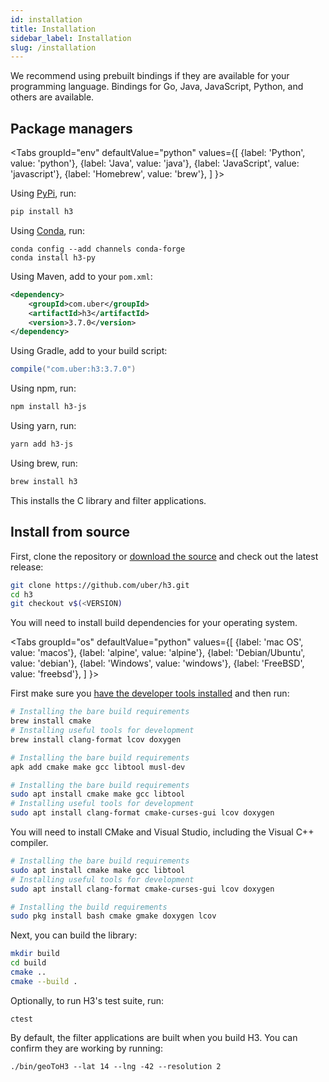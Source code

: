 ```yaml
---
id: installation
title: Installation
sidebar_label: Installation
slug: /installation
---
```


<!-- when updating this file with a new version number, do a search and replace
for all instances. -->


We recommend using prebuilt bindings if they are available for your programming language. Bindings for Go, Java, JavaScript, Python, and others are available.

## Package managers

<Tabs
  groupId="env"
  defaultValue="python"
  values={[
    {label: 'Python', value: 'python'},
    {label: 'Java', value: 'java'},
    {label: 'JavaScript', value: 'javascript'},
    {label: 'Homebrew', value: 'brew'},
  ]
}>
<TabItem value="python">

Using [PyPi](https://pypi.org/project/h3/), run:

```bash
pip install h3
```

Using [Conda](https://github.com/conda-forge/h3-py-feedstock), run:

```
conda config --add channels conda-forge
conda install h3-py
```

</TabItem>
<TabItem value="java">

Using Maven, add to your `pom.xml`:

```xml
<dependency>
    <groupId>com.uber</groupId>
    <artifactId>h3</artifactId>
    <version>3.7.0</version>
</dependency>
```

Using Gradle, add to your build script:

```gradle
compile("com.uber:h3:3.7.0")
```

</TabItem>
<TabItem value="javascript">

Using npm, run:

```bash
npm install h3-js
```

Using yarn, run:

```bash
yarn add h3-js
```

</TabItem>
<TabItem value="brew">

Using brew, run:

```bash
brew install h3
```

This installs the C library and filter applications.

</TabItem>
</Tabs>

## Install from source

First, clone the repository or [download the source](https://github.com/uber/h3)
and check out the latest release:

```bash
git clone https://github.com/uber/h3.git
cd h3
git checkout v$(<VERSION)
```

You will need to install build dependencies for your operating system.

<Tabs
  groupId="os"
  defaultValue="python"
  values={[
    {label: 'mac OS', value: 'macos'},
    {label: 'alpine', value: 'alpine'},
    {label: 'Debian/Ubuntu', value: 'debian'},
    {label: 'Windows', value: 'windows'},
    {label: 'FreeBSD', value: 'freebsd'},
  ]
}>
<TabItem value="macos">

First make sure you [have the developer tools installed](http://osxdaily.com/2014/02/12/install-command-line-tools-mac-os-x/) and then run:

```bash
# Installing the bare build requirements
brew install cmake
# Installing useful tools for development
brew install clang-format lcov doxygen
```

</TabItem>
<TabItem value="alpine">

```bash
# Installing the bare build requirements
apk add cmake make gcc libtool musl-dev
```

</TabItem>
<TabItem value="debian">

```bash
# Installing the bare build requirements
sudo apt install cmake make gcc libtool
# Installing useful tools for development
sudo apt install clang-format cmake-curses-gui lcov doxygen
```

</TabItem>
<TabItem value="windows">

You will need to install CMake and Visual Studio, including the Visual C++ compiler.

```bash
# Installing the bare build requirements
sudo apt install cmake make gcc libtool
# Installing useful tools for development
sudo apt install clang-format cmake-curses-gui lcov doxygen
```

</TabItem>
<TabItem value="freebsd">

```bash
# Installing the build requirements
sudo pkg install bash cmake gmake doxygen lcov
```

</TabItem>
</Tabs>

Next, you can build the library:

```bash
mkdir build
cd build
cmake ..
cmake --build .
```

Optionally, to run H3's test suite, run:

```
ctest
```

By default, the filter applications are built when you build H3. You can confirm they are working by running:

```
./bin/geoToH3 --lat 14 --lng -42 --resolution 2
```
